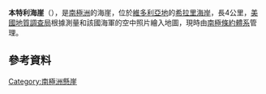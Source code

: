 {{Coord|79|12|S|160|24|E|source:GNIS|display=title}}

'''本特利海崖'''（{{lang-en|Buntley Bluff}}），是[[南極洲|南極洲]]的海崖，位於[[維多利亞地|維多利亞地]]的[[希拉里海岸|希拉里海岸]]，長4公里，[[美國地質調查局|美國地質調查局]]根據測量和該國海軍的空中照片繪入地圖，現時由[[南極條約體系|南極條約體系]]管理。

==參考資料==
{{cite gnis | type = antarid | id = 2152| name = Buntley Bluff | accessdate = 2011-10-06}}

[[Category:南極洲懸崖|Category:南極洲懸崖]]


{{Antarctica-geo-stub}}
